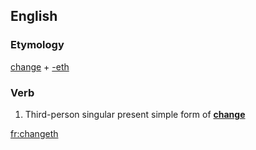 ==English==

===Etymology===
[[change]] + [[-eth]]

===Verb===
{{en-verb form}}

# {{archaic}} Third-person singular present simple form of '''[[change]]'''

[[fr:changeth]]